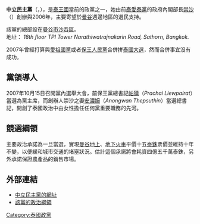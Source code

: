 {{unreferenced|time=2019-04-11T08:26:14+00:00}}
{{update|time=2019-04-11T08:26:14+00:00}}
'''中立民主黨'''（{{lang-th|พรรคมัชฌิมาธิปไตย}}，{{lang-en|Phak Matchima Thippathai}}），是[[泰王國|泰王國]]當前的政黨之一，她由前[[泰愛泰黨|泰愛泰黨]]的政府內閣部長[[崇沙|崇沙]]（{{lang|en|Somsak Thepsuthin}}）創辦與2006年，主要寄望於[[曼谷|曼谷]]週邊地區的選民支持。<!-- is a Thai political party founded in 2006 by Somsak Thepsuthin, a former TRT Cabinet Minister. The party has a similar populist line to the TRT and is expected to secure votes from TRT supporters.[1] -->

該黨的總部設在[[曼谷市|曼谷市]][[沙吞區|沙吞區]]。<!--party headquarter--><BR> 地址：
''18th floor TPI Tower Narathiwatrajnakarin Road, Sathorn, Bangkok.''

2007年曾經打算與[[愛祖國黨|愛祖國黨]]或者[[保王人民黨|保王人民黨]]合併拼[[2007年泰國國會選舉|泰國大選]]，然而合併事宜沒有成功。

==黨領導人==
2007年10月15日召開黨內選舉大會，前保王黨總書記[[帕猜|帕猜]]（''Prachai Liewpairat''）當選為黨主席，而創辦人崇沙之妻[[安濃婉|安濃婉]]（''Anongwan Thepsuthin''）當選總書記，開創了泰國政治中由女性擔任任何黨重要職務的先河。<!-- former Phrachaj Party Secretary-general and financier, was elected as the party's leader, and , Somsak's wife, was elected as the party's secretary-general. This move has raised many eyebrows in Thailand's political landscape. The birth of a new party, with a woman in charge of the second most important position, is already causing a stir. For some advocates of women's rights, Thailand's long struggle to break male dominance in politics should now be enlivened. As they note, in the second Thaksin government of 2005, only one of the 36 cabinet ministers and one governor out of 76 were women, while only 10 percent of the members of Parliament and Senate were women-->

==競選綱領==
主要政治承諾為一旦當選，實現[[曼谷集體運輸系統|曼谷地上]]、[[曼谷地鐵|地下火車]]平價十五[[泰銖|泰銖]]票價並維持十年不變，以便緩和城市交通的堵塞狀況。估計這個承諾將會耗資四億五千萬泰銖，另外承諾保證農產品的銷售市場。

==外部連結==   
* [https://web.archive.org/web/20071109061052/http://www.matchima.or.th/ 中立民主黨的網址]
* [https://web.archive.org/web/20071109055348/http://www.matchima.or.th/05_policy.htm 該黨的政治綱領] {{th}}

[[Category:泰國政黨|Category:泰國政黨]]